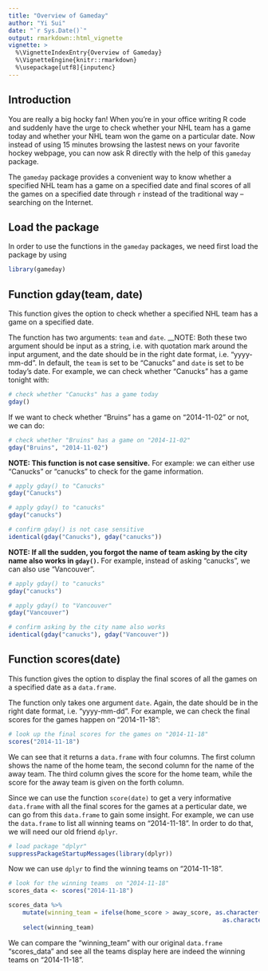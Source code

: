 ```yaml
---
title: "Overview of Gameday"
author: "Yi Sui"
date: "`r Sys.Date()`"
output: rmarkdown::html_vignette
vignette: >
  %\VignetteIndexEntry{Overview of Gameday}
  %\VignetteEngine{knitr::rmarkdown}
  %\usepackage[utf8]{inputenc}
---
```


## Introduction

You are really a big hocky fan! When you're in your office writing R code and suddenly 
have the urge to check whether your NHL team has a game today and whether your NHL team 
won the game on a particular date. Now instead of using 15 minutes browsing the lastest 
news on your favorite hockey webpage, you can now ask R directly with the help
of this `gameday` package.

The `gameday` package provides a convenient way to know whether a specified NHL team has a 
game on a specified date and final scores of all the games on a specified date through `r` 
instead of the traditional way -- searching on the Internet. 


## Load the package 

In order to use the functions in the `gameday` packages, we need first load the package
by using 
```r
library(gameday)
```


## Function gday(team, date)

This function gives the option to check whether a specified NHL team has a 
game on a specified date. 

The function has two arguments: `team` and `date`. __NOTE: Both these two argument 
should be input as a string, i.e. with quotation mark around the input argument, and 
the date should be in the right date format, i.e. "yyyy-mm-dd".
In default, the `team` is set to be "Canucks" and `date` is set to be today's date. 
For example, we can check whether "Canucks" has a game tonight with:
```r
# check whether "Canucks" has a game today
gday()
```

If we want to check whether "Bruins" has a game on "2014-11-02" or not, we can do:
```r
# check whether "Bruins" has a game on "2014-11-02"
gday("Bruins", "2014-11-02")
```

__NOTE: This function is not case sensitive.__ For example: we can either use 
"Canucks" or "canucks" to check for the game information.
```r
# apply gday() to "Canucks"
gday("Canucks")

# apply gday() to "canucks"
gday("canucks")

# confirm gday() is not case sensitive
identical(gday("Canucks"), gday("canucks"))
```

__NOTE: If all the sudden, you forgot the name of team asking by the city name also works in `gday()`.__ For example, instead of asking "canucks", we can also use "Vancouver".

```r
# apply gday() to "canucks"
gday("canucks")

# apply gday() to "Vancouver"
gday("Vancouver")

# confirm asking by the city name also works
identical(gday("canucks"), gday("Vancouver"))
```

## Function scores(date)

This function gives the option to display the final scores of all the games on a 
specified date as a `data.frame`. 

The function only takes one argument `date`. Again, the date should be in the right date 
format, i.e. "yyyy-mm-dd". For example, we can check the final scores for the games
happen on "2014-11-18":
```r
# look up the final scores for the games on "2014-11-18"
scores("2014-11-18")
```

We can see that it returns a `data.frame` with four columns. The first column shows the 
name of the home team, the second column for the name of the away team. The third column 
gives the score for the home team, while the score for the away team is given on the 
forth column.

Since we can use the function `score(date)` to get a very informative `data.frame` with 
all the final scores for the games at a perticular date, we can go from this 
`data.frame` to gain some insight. For example, we can use the `data.frame` to list all 
winning teams on "2014-11-18". In order to do that, we will need our old friend `dplyr`.
```r
# load package "dplyr"
suppressPackageStartupMessages(library(dplyr))
```

Now we can use `dplyr` to find the winning teams on "2014-11-18".
```r
# look for the winning teams  on "2014-11-18"
scores_data <- scores("2014-11-18")

scores_data %>%
	mutate(winning_team = ifelse(home_score > away_score, as.character(home), 
															as.character(away))) %>%
	select(winning_team)
```

We can compare the "winning_team" with our original `data.frame` "scores_data" and see 
all the teams display here are indeed the winning teams on "2014-11-18".

